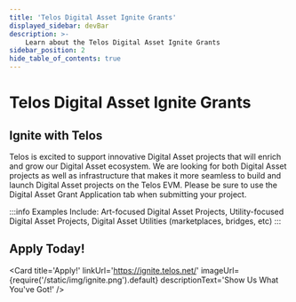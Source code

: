 ```yaml
---
title: 'Telos Digital Asset Ignite Grants'
displayed_sidebar: devBar
description: >-
    Learn about the Telos Digital Asset Ignite Grants
sidebar_position: 2
hide_table_of_contents: true
---
```



# Telos Digital Asset Ignite Grants

## Ignite with Telos

Telos is excited to support innovative Digital Asset projects that will enrich and grow our Digital Asset ecosystem. We are looking for both Digital Asset projects as well as infrastructure that makes it more seamless to build and launch Digital Asset projects on the Telos EVM. Please be sure to use the Digital Asset Grant Application tab when submitting your project.

:::info
Examples Include:
Art-focused Digital Asset Projects, Utility-focused Digital Asset Projects, Digital Asset Utilities (marketplaces, bridges, etc)
:::

## Apply Today!

<Card
    title='Apply!'
    linkUrl='https://ignite.telos.net/'
    imageUrl={require('/static/img/ignite.png').default}
    descriptionText='Show Us What You&#39;ve Got!'
/>